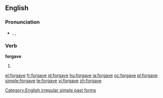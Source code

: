==English==

===Pronunciation===
* {{enPR|fər-gāv'|fôr-gāv'}}, {{IPA|/fə(ɹ)ˈɡeɪv/|/fɔː(ɹ)ˈɡeɪv/}}, {{SAMPA|/f@(r)ˈgeIv/|/fO:(r)ˈgeIv/}}
*: {{audio|en-us-forgave.ogg|Audio (US)}}
*: {{rhymes|eɪv}}

===Verb===
'''forgave'''

# {{simple past of|forgive}}

[[Category:English irregular simple past forms]]

[[el:forgave]]
[[fr:forgave]]
[[id:forgave]]
[[hu:forgave]]
[[ja:forgave]]
[[oc:forgave]]
[[pl:forgave]]
[[simple:forgave]]
[[te:forgave]]
[[vi:forgave]]
[[zh:forgave]]